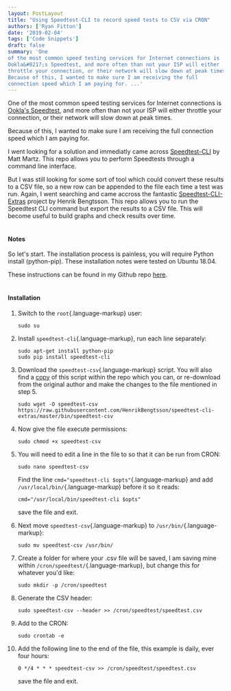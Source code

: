 ```yaml
---
layout: PostLayout
title: "Using Speedtest-CLI to record speed tests to CSV via CRON"
authors: ['Ryan Fitton']
date: '2019-02-04'
tags: ['Code Snippets']
draft: false
summary: 'One
of the most common speed testing services for Internet connections is
Ookla&#8217;s Speedtest, and more often than not your ISP will either
throttle your connection, or their network will slow down at peak times.
Because of this, I wanted to make sure I am receiving the full
connection speed which I am paying for. ...'
---
```


One of the most common speed testing services for Internet connections
is [Ookla's Speedtest](https://www.speedtest.net/), and more often than
not your ISP will either throttle your connection, or their network will
slow down at peak times.

Because of this, I wanted to make sure I am receiving the full
connection speed which I am paying for.

I went looking for a solution and immediatly came across
[Speedtest-CLI](https://github.com/sivel/speedtest-cli) by Matt Martz.
This repo allows you to perform Speedtests through a command line
interface.

But I was still looking for some sort of tool which could convert these
results to a CSV file, so a new row can be appended to the file each
time a test was run. Again, I went searching and came accross the
fantastic
[Speedtest-CLI-Extras](https://github.com/HenrikBengtsson/speedtest-cli-extras)
project by Henrik Bengtsson. This repo allows you to run the Speedtest
CLI command but export the results to a CSV file. This will become
useful to build graphs and check results over time.\
 

#### Notes

So let's start. The installation process is painless, you will require
Python install (python-pip). These installation notes were tested on
Ubuntu 18.04.

These instructions can be found in my Github repo
[here](https://github.com/ryanfitton/speedtest-cli-as-csv-cron).\
 

#### Installation

1.  Switch to the `root`{.language-markup} user:

    ``` language-markup
    sudo su
    ```

2.  Install `speedtest-cli`{.language-markup}, run each line separately:

    ``` language-markup
    sudo apt-get install python-pip
    sudo pip install speedtest-cli
    ```

3.  Download the `speedtest-csv`{.language-markup} script. You will also
    find a
    [copy](https://github.com/ryanfitton/speedtest-cli-as-csv-cron/blob/master/speedtest-csv)
    of this script within the repo which you can, or re-download from
    the original author and make the changes to the file mentioned in
    step 5.

    ``` language-markup
    sudo wget -O speedtest-csv https://raw.githubusercontent.com/HenrikBengtsson/speedtest-cli-extras/master/bin/speedtest-csv
    ```

4.  Now give the file execute permissions:

    ``` language-markup
    sudo chmod +x speedtest-csv
    ```

5.  You will need to edit a line in the file to so that it can be run
    from CRON:

    ``` language-markup
    sudo nano speedtest-csv
    ```

    Find the line `cmd="speedtest-cli $opts"`{.language-markup} and add
    `/usr/local/bin/`{.language-markup} before it so it reads:

    ``` language-markup
    cmd="/usr/local/bin/speedtest-cli $opts"
    ```

    save the file and exit.

6.  Next move `speedtest-csv`{.language-markup} to
    `/usr/bin/`{.language-markup}:

    ``` language-markup
    sudo mv speedtest-csv /usr/bin/
    ```

7.  Create a folder for where your .csv file will be saved, I am saving
    mine within `/cron/speedtest/`{.language-markup}, but change this
    for whatever you'd like:

    ``` language-markup
    sudo mkdir -p /cron/speedtest
    ```

8.  Generate the CSV header:

    ``` language-markup
    sudo speedtest-csv --header >> /cron/speedtest/speedtest.csv
    ```

9.  Add to the CRON:

    ``` language-markup
    sudo crontab -e
    ```

10. Add the following line to the end of the file, this example is
    daily, ever four hours:

    ``` language-markup
    0 */4 * * * speedtest-csv >> /cron/speedtest/speedtest.csv
    ```

    save the file and exit.
